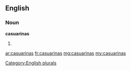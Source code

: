 ==English==

===Noun===
'''casuarinas'''

# {{plural of|casuarina}}

[[Category:English plurals]]

[[ar:casuarinas]]
[[fr:casuarinas]]
[[mg:casuarinas]]
[[my:casuarinas]]